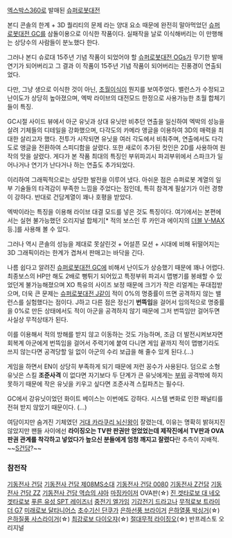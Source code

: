 [[엑스박스360]]로 발매된 [[슈퍼로봇대전]]

본디 콘솔의 한계 + 3D 퀄리티의 문제 라는 양대 요소 때문에 완전히 말아먹었던 [[슈퍼로봇대전 GC]]를 삼돌이용으로 이식한 작품이다. 실패작을 날로 이식해버리는 이 만행해는 상당수의 사람들이 분노했다 한다.

그러나 본디 슈로대 15주년 기념 작품이 되었어야 할 [[슈퍼로봇대전 OGs]]가 무기한 발매연기가 되어버리고 그 결과 이 작품이 15주년 기념 작품이 되어버리는 진풍경이 연출되었다.

다만, 그냥 생으로 이식한 것이 아닌, [[초월이식]]이 뭔지를 보여주었다. 밸런스가 수정되고 난이도가 상당히 높아졌으며, 엑박 라이브의 대전모드 한정으로 사용가능한 초월 합체기들이 특징.

GC시절 사이드 뷰에서 아군 유닛과 상대 유닛만 비추던 연출을 일신하여 엑박의 성능을 살려 기체들의 디테일을 강화했으며, 다각도의 카메라 앵글을 이용하여 3D의 매력을 최대한 살리고자 했다. 전투가 시작되면 유닛을 여러 각도에서 비춰주며, 연출에서도 다각도로 앵글을 전환하여 스피디함을 살렸다. 또한 새로이 추가된 컷인은 2D를 사용하여 원작의 맛을 살렸다. 게다가 본 작품 최대의 특징인 부위파괴시 파괴부위에서 스파크가 일어나거나 연기가 난다거나 하는 연출도 추가되었다.

이리하여 그래픽적으로는 상당한 발전을 이루어 냈다. 아쉬운 점은 슈퍼로봇 계열의 일부 기술들의 타격감이 부족한 느낌을 주었다는 점인데, 특히 참격계 필살기가 이런 경향이 강하다. 반대로 건담계열이 꽤나 호평을 받았다.

엑박이라는 특징을 이용해 라이브 대결 모드를 넣은 것도 특징이다. 여기에서는 본편에서는 실현 불가능했던 오리지널 합체기[* 적의 보스인 루 카인과 에이지의 [[더블 V-MAX]] 등.]를 사용해 볼 수 있다.

그러나 역시 콘솔의 성능을 제대로 못살린것 + 어설픈 모션 + 시대에 비해 뒤떨어지는 3D 그래픽이라는 한계가 겹쳐서 판매고는 바닥을 긴다.

나름 쉽다고 알려진 [[슈퍼로봇대전 GC]]에 비해서 난이도가 상승했기 때문에 꽤나 어렵다. 최종보스의 HP만 해도 2배로 뻥튀기 되어있고 특정부위 파괴시 맵병기를 봉쇄할 수 있었던게 불가능해졌으며 XO 특유의 사이즈 보정 때문에 크기가 작은 리얼계는 푸대접받으며, 더욱 큰 문제는 [[슈퍼로봇대전 J]]같이 적이 0%의 명중률이 뜨면 공격하지 않는 밸런스를 실험했다는 점이다. J하고 다른 점은 정신기 '''번뜩임'''을 걸어서 임의적으로 명중률을 0%로 만든 상태에서도 적이 아군을 공격하지 않기 때문에 그저 번뜩임만 걸어두면 사실상 무적상태가 된다.

이를 이용해서 적의 방해를 받지 않고 이동하는 것도 가능하며, 조금 더 발전시켜보자면 회복계 아군에게 번뜩임을 걸어서 주력기에 붙여 다니면 게임 끝까지 적이 맵병기라도 쓰지 않는다면 공격당할 일 없이 아군의 수리 보급을 해 줄수 있게 된다.(...)

게임을 하면서 EN이 상당히 부족하게 되기 때문에 저런 꽁수가 사용된다. 덤으로 소형 유닛은 스킬 '''조준사격''' 이 없다면 자기보다 두 단계가 큰 유닛에게는 [[부위]] 공격밖에 하지 못하기 때문에 작은 유닛을 키우고 싶다면 조준사격 스킬파츠는 필수다.

GC에서 강유닛이었던 화이트 베이스는 이번에도 강하다. 시스템 변화로 인한 패널티를 전혀 받지 않았기 때문이다. (…)

여담이지만 숨겨진 기체였던 [[거대 카라쿠리 뇌신왕]]이 잘렸는데, 이유는 명확히 밝혀지진 않았지만 팬들 사이에선 '''라이징오는 TV판 판권만 얻었었는데 제작진에서 TV판과 OVA 판권 관계를 착각하고 넣었다가 높으신 분들에게 엄청 깨지고 잘렸다'''란 추측이 지배적. ~~[[S건담]]?~~

=== 참전작 ===
[[기동전사 건담]]
[[기동전사 건담 제08MS소대]]
[[기동전사 건담 0080]]
[[기동전사 Z건담]]
[[기동전사 건담 ZZ]]
[[기동전사 건담 역습의 샤아]]
[[마징카이저]] OVA판(☆)
[[진 겟타로보 대 네오 겟타로보]]
[[푸른 유성 SPT 레이즈너]]
[[중전기 엘가임]]
[[기갑전기 드라고나]]
[[무적로보 트라이더 G7]]
[[미래로보 달타니어스]]
[[초수기신 단쿠가]]
[[은하선풍 브라이거]]
[[은하열풍 박싱거]](☆)
[[은하질풍 사스라이거]](☆)
[[최강로보 다이오쟈]](☆)
[[절대무적 라이징오]](☆)
반프레스토 오리지널
